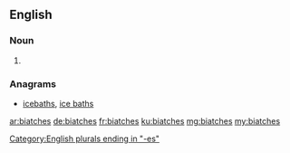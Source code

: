 ==English==

===Noun===
{{head|en|plural}}

# {{plural of|biatch|lang=en|nocat=1}}

===Anagrams===
* [[icebaths#English|icebaths]], [[ice baths#English|ice baths]]

[[Category:English plurals ending in "-es"]]

[[ar:biatches]]
[[de:biatches]]
[[fr:biatches]]
[[ku:biatches]]
[[mg:biatches]]
[[my:biatches]]